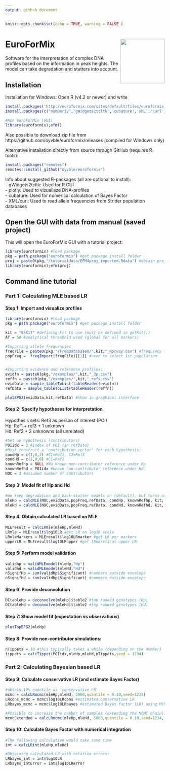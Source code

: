 ```yaml
---
output: github_document
---
```


```r
knitr::opts_chunk$set(echo = TRUE, warning = FALSE )
```


# EuroForMix <img src="man/figures/efmlogo.png" align="right" height=140/>
Software for the interpretation of complex DNA profiles based on the information in peak heights. The model can take degradation and stutters into account.

## Installation
Installation for Windows: Open R (v4.2 or newer) and write
```r
install.packages('http://euroformix.com/sites/default/files/euroformix_4.2.2.zip',repos=NULL,type='win.binary')
install.packages(c('numDeriv','gWidgets2tcltk','cubature','XML','curl','plotly'))

#Run EuroForMix (GUI)
library(euroformix);efm() 
```

Also possible to download zip file from https://github.com/oyvble/euroformix/releases (compiled for Windows only)

Alternative installation directly from source through GitHub (requires R-tools):
```r
install.packages("remotes")
remotes::install_github("oyvble/euroformix")
```

Info about suggested R-packages (all are optional to install):\
- gWidgets2tcltk: Used for R GUI\
- plotly: Used to vizualiaze DNA-profiles\
- cubature: Used for numerical calculation of Bayes Factor\
- XML/curl: Used to read allele frequencies from Strider population databases

## Open the GUI with data from manual (saved project)
This will open the EuroForMix GUI with a tutorial project:
```r
library(euroformix) #load package
pkg = path.package("euroformix") #get package install folder
proj = paste0(pkg,"/tutorialdata/EFM4proj_imported.Rdata") #obtain project file
library(euroformix);efm(proj)
```


## Command line tutorial

### Part 1: Calculating MLE based LR

#### Step 1: Import and visualize profiles
```r
library(euroformix) #load package
pkg = path.package("euroformix") #get package install folder

kit = "ESX17" #defining kit to use (must be defined in getKit())
AT = 50 #analytical threshold used (global for all markers)

#Importing allele frequencies
freqFile = paste0(pkg,"/FreqDatabases/",kit,"_Norway.csv") #frequency file to use
popFreq =  freqImport(freqFile)[[1]] #need to select 1st population


#Importing evidence and reference profiles:
evidfn = paste0(pkg,"/examples/",kit,"_3p.csv")
reffn = paste0(pkg,"/examples/",kit,"_refs.csv")
evidData = sample_tableToList(tableReader(evidfn))
refData = sample_tableToList(tableReader(reffn))
```

```r
plotEPG2(evidData,kit,refData) #Show in graphical interface

```


#### Step 2: Specify hypotheses for interpretation
Hypothesis sets: Ref3 as person of interest (POI) \
Hp: Ref1 + ref3 + 1 unknown \
Hd: Ref2 + 2 unknowns (all unrelated)

```r
#Set up hypothesis (contributors)
POIidx = 3 #index of POI (in refData)
#Must construct a 'contribution vector' for each hypothesis:
condHp = c(1,0,2) #C1=Ref1, C2=Ref3
condHd = c(1,0,0) #C1=Ref1
knownRefhp = NULL #No known non-contributor reference under Hp
knownRefhd = POIidx #known non-contributor reference under Hd
NOC = 3 #assumed number of contributors

```

#### Step 3: Model fit of Hp and Hd 
```r

#We keep degradation and back-stutter models on (default), but turns off forward stutter model:
mleHp = calcMLE(NOC,evidData,popFreq,refData, condHp, knownRefhp, kit, FWS=FALSE) 
mleHd = calcMLE(NOC,evidData,popFreq,refData, condHd, knownRefhd, kit, FWS=FALSE) 
```

#### Step 4: Obtain calculated LR based on MLE
```r
MLEresult = calcLRmle(mleHp,mleHd)
LRmle = MLEresult$log10LR #get LR on log10 scale
LRmleMarkers = MLEresult$log10LRmarker #get LR per markers
upperLR = MLEresult$log10LRupper #get theoretical upper LR
```

#### Step 5: Perform model validation
```r
validhp = validMLEmodel(mleHp,"Hp")
validhd = validMLEmodel(mleHd,"Hd")
nSignifHp = sum(validhp$Significant) #numbers outside envelope
nSignifHd = sum(validhp$Significant) #numbers outside envelope
```

#### Step 6: Provide deconvolution
```r
DCtableHp = deconvolve(mleHp)$table2 #top ranked genotypes (Hp)
DCtableHd = deconvolve(mleHd)$table2 #top ranked genotypes (Hd)
```

#### Step 7: Show model fit (expectation vs observations)
```r
plotTopEPG2(mleHp)
```

#### Step 8: Provide non-contributor simulations:
```r
nTippets = 10 #this typically takes a while (depending on the number)
tippets = calcTippet(POIidx,mleHp,mleHd,nTippets,seed = 1234) 

```

### Part 2: Calculating Bayesian based LR

#### Step 9: Calculate conservative LR (and estimate Bayes Factor)
```r
#obtain 10% quantile as 'conservative LR'
mcmc = calcLRmcmc(mleHp,mleHd, 5000,quantile = 0.10,seed=1234)
LRcons_mcmc = mcmc$log10LRcons #estimated conservative LR
LRbayes_mcmc = mcmc$log10LRbayes #estimated Bayes factor (LR) using MCMC

#Possible to increase the number of samples (extending the MCMC chain):
mcmcExtended = calcLRmcmc(mleHp,mleHd, 5000,quantile = 0.10,seed=1234,,mcmcObjList=mcmc$mcmcObj)
```

#### Step 10: Calculate Bayes Factor with numerical integration

```r
#The following calculation would take some time
int = calcLRint(mleHp,mleHd)

#Obtaining calculated LR with relative errors:
LRbayes_int = int$log10LR 
LRbayes_intError = int$log10LRerror

```


